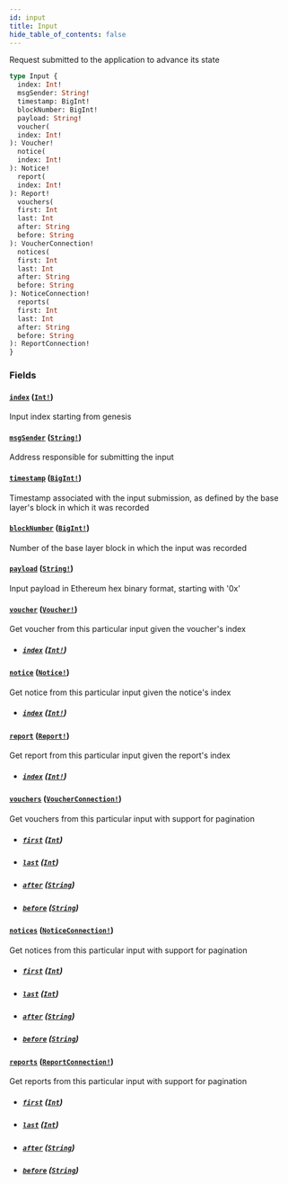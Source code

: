 ```yaml
---
id: input
title: Input
hide_table_of_contents: false
---
```



Request submitted to the application to advance its state

```graphql
type Input {
  index: Int!
  msgSender: String!
  timestamp: BigInt!
  blockNumber: BigInt!
  payload: String!
  voucher(
  index: Int!
): Voucher!
  notice(
  index: Int!
): Notice!
  report(
  index: Int!
): Report!
  vouchers(
  first: Int
  last: Int
  after: String
  before: String
): VoucherConnection!
  notices(
  first: Int
  last: Int
  after: String
  before: String
): NoticeConnection!
  reports(
  first: Int
  last: Int
  after: String
  before: String
): ReportConnection!
}
```


### Fields

#### [`index`](#) ([`Int!`](/cartesi-rollups/next/api/graphql/scalars/int))

Input index starting from genesis


#### [`msgSender`](#) ([`String!`](/cartesi-rollups/next/api/graphql/scalars/string))

Address responsible for submitting the input


#### [`timestamp`](#) ([`BigInt!`](/cartesi-rollups/next/api/graphql/scalars/big-int))

Timestamp associated with the input submission, as defined by the base layer's block in which it was recorded


#### [`blockNumber`](#) ([`BigInt!`](/cartesi-rollups/next/api/graphql/scalars/big-int))

Number of the base layer block in which the input was recorded


#### [`payload`](#) ([`String!`](/cartesi-rollups/next/api/graphql/scalars/string))

Input payload in Ethereum hex binary format, starting with '0x'


#### [`voucher`](#) ([`Voucher!`](cartesi-rollups/next/api/graphql/objects/voucher))

Get voucher from this particular input given the voucher's index
- ##### [`index`](#) ([`Int!`](/cartesi-rollups/next/api/graphql/scalars/int))




#### [`notice`](#) ([`Notice!`](cartesi-rollups/next/api/graphql/objects/notice))

Get notice from this particular input given the notice's index
- ##### [`index`](#) ([`Int!`](/cartesi-rollups/next/api/graphql/scalars/int))




#### [`report`](#) ([`Report!`](cartesi-rollups/next/api/graphql/objects/report))

Get report from this particular input given the report's index
- ##### [`index`](#) ([`Int!`](/cartesi-rollups/next/api/graphql/scalars/int))




#### [`vouchers`](#) ([`VoucherConnection!`](cartesi-rollups/next/api/graphql/objects/voucher-connection))

Get vouchers from this particular input with support for pagination
- ##### [`first`](#) ([`Int`](/cartesi-rollups/next/api/graphql/scalars/int))




- ##### [`last`](#) ([`Int`](/cartesi-rollups/next/api/graphql/scalars/int))




- ##### [`after`](#) ([`String`](/cartesi-rollups/next/api/graphql/scalars/string))




- ##### [`before`](#) ([`String`](/cartesi-rollups/next/api/graphql/scalars/string))




#### [`notices`](#) ([`NoticeConnection!`](cartesi-rollups/next/api/graphql/objects/notice-connection))

Get notices from this particular input with support for pagination
- ##### [`first`](#) ([`Int`](/cartesi-rollups/next/api/graphql/scalars/int))




- ##### [`last`](#) ([`Int`](/cartesi-rollups/next/api/graphql/scalars/int))




- ##### [`after`](#) ([`String`](/cartesi-rollups/next/api/graphql/scalars/string))




- ##### [`before`](#) ([`String`](/cartesi-rollups/next/api/graphql/scalars/string))




#### [`reports`](#) ([`ReportConnection!`](cartesi-rollups/next/api/graphql/objects/report-connection))

Get reports from this particular input with support for pagination
- ##### [`first`](#) ([`Int`](/cartesi-rollups/next/api/graphql/scalars/int))




- ##### [`last`](#) ([`Int`](/cartesi-rollups/next/api/graphql/scalars/int))




- ##### [`after`](#) ([`String`](/cartesi-rollups/next/api/graphql/scalars/string))




- ##### [`before`](#) ([`String`](/cartesi-rollups/next/api/graphql/scalars/string))






